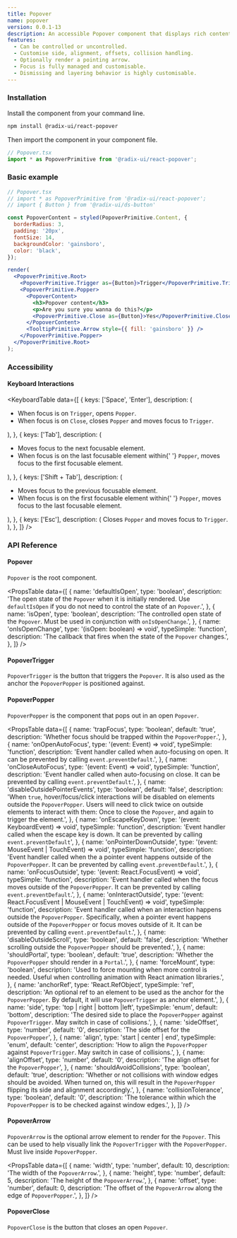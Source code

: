 ```yaml
---
title: Popover
name: popover
version: 0.0.1-13
description: An accessible Popover component that displays rich content as a result of clicking on a target.
features:
  - Can be controlled or uncontrolled.
  - Customise side, alignment, offsets, collision handling.
  - Optionally render a pointing arrow.
  - Focus is fully managed and customisable.
  - Dismissing and layering behavior is highly customisable.
---
```


### Installation

Install the component from your command line.

```bash
npm install @radix-ui/react-popover
```

Then import the component in your component file.

```jsx
// Popover.tsx
import * as PopoverPrimitive from '@radix-ui/react-popover';
```

### Basic example

```jsx live manual
// Popover.tsx
// import * as PopoverPrimitive from '@radix-ui/react-popover';
// import { Button } from '@radix-ui/ds-button'

const PopoverContent = styled(PopoverPrimitive.Content, {
  borderRadius: 3,
  padding: '20px',
  fontSize: 14,
  backgroundColor: 'gainsboro',
  color: 'black',
});

render(
  <PopoverPrimitive.Root>
    <PopoverPrimitive.Trigger as={Button}>Trigger</PopoverPrimitive.Trigger>
    <PopoverPrimitive.Popper>
      <PopoverContent>
        <h3>Popover content</h3>
        <p>Are you sure you wanna do this?</p>
        <PopoverPrimitive.Close as={Button}>Yes</PopoverPrimitive.Close>
      </PopoverContent>
      <TooltipPrimitive.Arrow style={{ fill: 'gainsboro' }} />
    </PopoverPrimitive.Popper>
  </PopoverPrimitive.Root>
);
```

### Accessibility

#### Keyboard Interactions

<KeyboardTable
  data={[
    {
      keys: ['Space', 'Enter'],
      description: (
        <ul>
          <li>
            When focus is on <Code>Trigger</Code>, opens <Code>Popper</Code>.
          </li>
          <li>
            When focus is on <Code>Close</Code>, closes <Code>Popper</Code> and
            moves focus to <Code>Trigger</Code>.
          </li>
        </ul>
      ),
    },
    {
      keys: ['Tab'],
      description: (
        <ul>
          <li>Moves focus to the next focusable element.</li>
          <li>
            When focus is on the last focusable element within{' '}
            <Code>Popper</Code>, moves focus to the first focusable element.
          </li>
        </ul>
      ),
    },
    {
      keys: ['Shift + Tab'],
      description: (
        <ul>
          <li>Moves focus to the previous focusable element.</li>
          <li>
            When focus is on the first focusable element within{' '}
            <Code>Popper</Code>, moves focus to the last focusable element.
          </li>
        </ul>
      ),
    },
    {
      keys: ['Esc'],
      description: (
        <span>
          Closes <Code>Popper</Code> and moves focus to <Code>Trigger</Code>.
        </span>
      ),
    },
  ]}
/>

### API Reference

#### Popover

`Popover` is the root component.

<PropsTable
  data={[
    {
      name: 'defaultIsOpen',
      type: 'boolean',
      description:
        'The open state of the `Popover` when it is initially rendered. Use `defaultIsOpen` if you do not need to control the state of an `Popover`.',
    },
    {
      name: 'isOpen',
      type: 'boolean',
      description:
        'The controlled open state of the `Popover`. Must be used in conjunction with `onIsOpenChange`.',
    },
    {
      name: 'onIsOpenChange',
      type: '(isOpen: boolean) => void',
      typeSimple: 'function',
      description:
        'The callback that fires when the state of the `Popover` changes.',
    },
  ]}
/>

#### PopoverTrigger

`PopoverTrigger` is the button that triggers the `Popover`. It is also used as the anchor the `PopoverPopper` is positioned against.

#### PopoverPopper

`PopoverPopper` is the component that pops out in an open `Popover`.

<PropsTable
  data={[
    {
      name: 'trapFocus',
      type: 'boolean',
      default: 'true',
      description:
        'Whether focus should be trapped within the `PopoverPopper`.',
    },
    {
      name: 'onOpenAutoFocus',
      type: '(event: Event) => void',
      typeSimple: 'function',
      description:
        'Event handler called when auto-focusing on open. It can be prevented by calling `event.preventDefault`.',
    },
    {
      name: 'onCloseAutoFocus',
      type: '(event: Event) => void',
      typeSimple: 'function',
      description:
        'Event handler called when auto-focusing on close. It can be prevented by calling `event.preventDefault`.',
    },
    {
      name: 'disableOutsidePointerEvents',
      type: 'boolean',
      default: 'false',
      description:
        'When `true`, hover/focus/click interactions will be disabled on elements outside the `PopoverPopper`. Users will need to click twice on outside elements to interact with them: Once to close the `Popover`, and again to trigger the element.',
    },
    {
      name: 'onEscapeKeyDown',
      type: '(event: KeyboardEvent) => void',
      typeSimple: 'function',
      description:
        'Event handler called when the escape key is down. It can be prevented by calling `event.preventDefault`',
    },
    {
      name: 'onPointerDownOutside',
      type: '(event: MouseEvent | TouchEvent) => void',
      typeSimple: 'function',
      description:
        'Event handler called when the a pointer event happens outside of the `PopoverPopper`. It can be prevented by calling `event.preventDefault`.',
    },
    {
      name: 'onFocusOutside',
      type: '(event: React.FocusEvent) => void',
      typeSimple: 'function',
      description:
        'Event handler called when the focus moves outside of the `PopoverPopper`. It can be prevented by calling `event.preventDefault`.',
    },
    {
      name: 'onInteractOutside',
      type: '(event: React.FocusEvent | MouseEvent | TouchEvent) => void',
      typeSimple: 'function',
      description:
        'Event handler called when an interaction happens outside the `PopoverPopper`. Specifically, when a pointer event happens outside of the `PopoverPopper` or focus moves outside of it. It can be prevented by calling `event.preventDefault`.',
    },
    {
      name: 'disableOutsideScroll',
      type: 'boolean',
      default: 'false',
      description:
        'Whether scrolling outside the `PopoverPopper` should be prevented.',
    },
    {
      name: 'shouldPortal',
      type: 'boolean',
      default: 'true',
      description: 'Whether the `PopoverPopper` should render in a `Portal`.',
    },
    {
      name: 'forceMount',
      type: 'boolean',
      description:
        'Used to force mounting when more control is needed. Useful when controlling animation with React animation libraries.',
    },
    {
      name: 'anchorRef',
      type: 'React.RefObject<MeasurableElement>',
      typeSimple: 'ref',
      description:
        'An optional ref to an element to be used as the anchor for the `PopoverPopper`. By default, it will use `PopoverTrigger` as anchor element.',
    },
    {
      name: 'side',
      type: 'top | right | bottom |left',
      typeSimple: 'enum',
      default: 'bottom',
      description:
        'The desired side to place the `PopoverPopper` against `PopoverTrigger`. May switch in case of collisions.',
    },
    {
      name: 'sideOffset',
      type: 'number',
      default: '0',
      description: 'The side offset for the `PopoverPopper`',
    },
    {
      name: 'align',
      type: 'start | center | end',
      typeSimple: 'enum',
      default: 'center',
      description:
        'How to align the `PopoverPopper` against `PopoverTrigger`. May switch in case of collisions.',
    },
    {
      name: 'alignOffset',
      type: 'number',
      default: '0',
      description: 'The align offset for the `PopoverPopper`',
    },
    {
      name: 'shouldAvoidCollisions',
      type: 'boolean',
      default: 'true',
      description:
        'Whether or not collisions with window edges should be avoided. When turned on, this will result in the `PopoverPopper` flipping its side and alignment accordingly.',
    },
    {
      name: 'collisionTolerance',
      type: 'boolean',
      default: '0',
      description:
        'The tolerance within which the `PopoverPopper` is to be checked against window edges.',
    },
  ]}
/>

#### PopoverArrow

`PopoverArrow` is the optional arrow element to render for the `Popover`. This can be used to help visually link the `PopoverTrigger` with the `PopoverPopper`. Must live inside `PopoverPopper`.

<PropsTable
  data={[
    {
      name: 'width',
      type: 'number',
      default: 10,
      description: 'The width of the `PopoverArrow`.',
    },
    {
      name: 'height',
      type: 'number',
      default: 5,
      description: 'The height of the `PopoverArrow`.',
    },
    {
      name: 'offset',
      type: 'number',
      default: 0,
      description:
        'The offset of the `PopoverArrow` along the edge of `PopoverPopper`.',
    },
  ]}
/>

#### PopoverClose

`PopoverClose` is the button that closes an open `Popover`.
